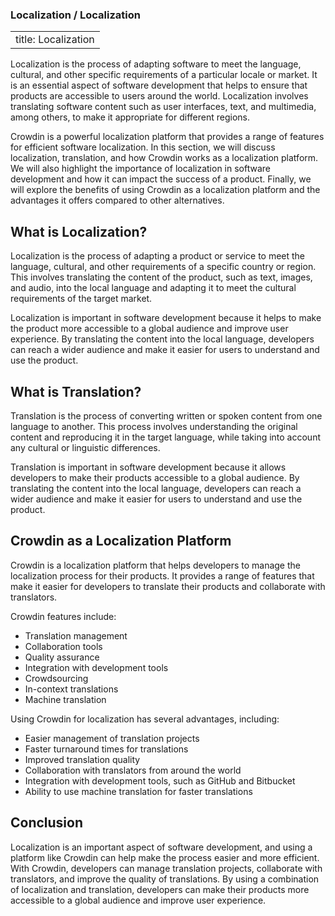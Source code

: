 ### Localization / Localization

---
title: Localization
---

Localization is the process of adapting software to meet the language, cultural, and other specific requirements of a particular locale or market. It is an essential aspect of software development that helps to ensure that products are accessible to users around the world. Localization involves translating software content such as user interfaces, text, and multimedia, among others, to make it appropriate for different regions.

Crowdin is a powerful localization platform that provides a range of features for efficient software localization. In this section, we will discuss localization, translation, and how Crowdin works as a localization platform. We will also highlight the importance of localization in software development and how it can impact the success of a product. Finally, we will explore the benefits of using Crowdin as a localization platform and the advantages it offers compared to other alternatives.

## What is Localization?

Localization is the process of adapting a product or service to meet the language, cultural, and other requirements of a specific country or region. This involves translating the content of the product, such as text, images, and audio, into the local language and adapting it to meet the cultural requirements of the target market.

Localization is important in software development because it helps to make the product more accessible to a global audience and improve user experience. By translating the content into the local language, developers can reach a wider audience and make it easier for users to understand and use the product.

## What is Translation?

Translation is the process of converting written or spoken content from one language to another. This process involves understanding the original content and reproducing it in the target language, while taking into account any cultural or linguistic differences.

Translation is important in software development because it allows developers to make their products accessible to a global audience. By translating the content into the local language, developers can reach a wider audience and make it easier for users to understand and use the product.

## Crowdin as a Localization Platform

Crowdin is a localization platform that helps developers to manage the localization process for their products. It provides a range of features that make it easier for developers to translate their products and collaborate with translators.

Crowdin features include:

- Translation management
- Collaboration tools
- Quality assurance
- Integration with development tools
- Crowdsourcing
- In-context translations
- Machine translation

Using Crowdin for localization has several advantages, including:

- Easier management of translation projects
- Faster turnaround times for translations
- Improved translation quality
- Collaboration with translators from around the world
- Integration with development tools, such as GitHub and Bitbucket
- Ability to use machine translation for faster translations

## Conclusion

Localization is an important aspect of software development, and using a platform like Crowdin can help make the process easier and more efficient. With Crowdin, developers can manage translation projects, collaborate with translators, and improve the quality of translations. By using a combination of localization and translation, developers can make their products more accessible to a global audience and improve user experience.
